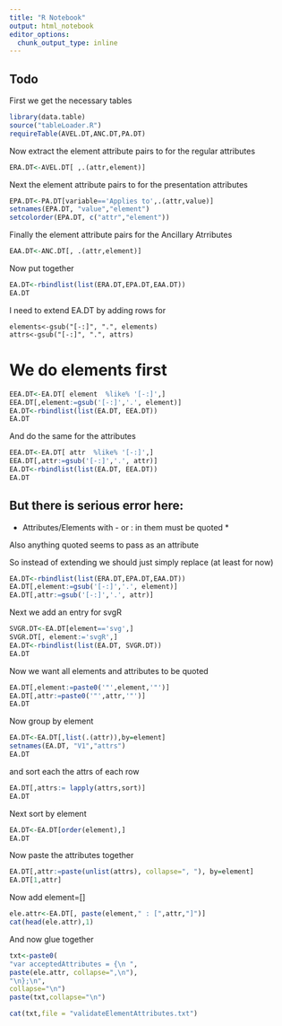 ```yaml
---
title: "R Notebook"
output: html_notebook
editor_options: 
  chunk_output_type: inline
---
```


## Todo




First we get the necessary tables


```r
library(data.table)
source("tableLoader.R")
requireTable(AVEL.DT,ANC.DT,PA.DT)

```



Now extract the  element attribute pairs to for the regular attributes

```r
ERA.DT<-AVEL.DT[ ,.(attr,element)]
```







Next the element attribute pairs to for the presentation attributes




```r
EPA.DT<-PA.DT[variable=='Applies to',.(attr,value)]
setnames(EPA.DT, "value","element")
setcolorder(EPA.DT, c("attr","element"))

```

Finally the element attribute pairs for the Ancillary Atrributes

```r
EAA.DT<-ANC.DT[, .(attr,element)]
```


Now put together
```r
EA.DT<-rbindlist(list(ERA.DT,EPA.DT,EAA.DT))
EA.DT
```


I need to extend EA.DT by adding rows for 

```
elements<-gsub("[-:]", ".", elements)
attrs<-gsub("[-:]", ".", attrs)
```
# We do elements first

```r
EEA.DT<-EA.DT[ element  %like% '[-:]',]
EEA.DT[,element:=gsub('[-:]','.', element)]
EA.DT<-rbindlist(list(EA.DT, EEA.DT))
EA.DT
```


And do the same for the attributes


```r
EEA.DT<-EA.DT[ attr  %like% '[-:]',]
EEA.DT[,attr:=gsub('[-:]','.', attr)]
EA.DT<-rbindlist(list(EA.DT, EEA.DT))
EA.DT
```

## But there is serious error here: 

* Attributes/Elements with - or : in them must be quoted *

Also anything quoted seems to pass as an attribute

So instead of extending we should just simply replace (at least for now)

```r

EA.DT<-rbindlist(list(ERA.DT,EPA.DT,EAA.DT))
EA.DT[,element:=gsub('[-:]','.', element)]
EA.DT[,attr:=gsub('[-:]','.', attr)]
```


Next we add an entry for svgR

```r
SVGR.DT<-EA.DT[element=='svg',]
SVGR.DT[, element:='svgR',]
EA.DT<-rbindlist(list(EA.DT, SVGR.DT))
EA.DT
```

Now we want all elements and  attributes to be quoted

```r
EA.DT[,element:=paste0('"',element,'"')]
EA.DT[,attr:=paste0('"',attr,'"')]
EA.DT
```


Now group by element

```r
EA.DT<-EA.DT[,list(.(attr)),by=element]
setnames(EA.DT, "V1","attrs")
EA.DT
```

and sort each the attrs of each row

```r
EA.DT[,attrs:= lapply(attrs,sort)]
EA.DT
```

Next sort by element

```r
EA.DT<-EA.DT[order(element),]
EA.DT
```

Now paste the attributes together


```r
EA.DT[,attr:=paste(unlist(attrs), collapse=", "), by=element]
EA.DT[1,attr]
```


Now  add element=[]

```r
ele.attr<-EA.DT[, paste(element," : [",attr,"]")]
cat(head(ele.attr),1)
```


And now glue together
```r
txt<-paste0(
"var acceptedAttributes = {\n ",
paste(ele.attr, collapse=",\n"),
"\n};\n", 
collapse="\n")
paste(txt,collapse="\n")
```



```r
cat(txt,file = "validateElementAttributes.txt")
```


